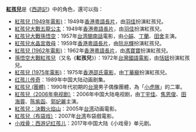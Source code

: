 '''[[紅孩兒|紅孩兒]]'''是《[[西遊記|西遊記]]》中的角色，還可以指：
*[[紅孩兒_(1949年電影)|紅孩兒 (1949年電影)]]：1949年[[香港|香港]][[粵語長片|粵語長片]]，由[[羽佳|羽佳]]扮演紅孩兒。
*[[紅孩兒大戰五龍公主|紅孩兒大戰五龍公主]]：1949年[[香港|香港]][[粵語長片|粵語長片]]，由[[羽佳|羽佳]]扮演紅孩兒。
*[[紅孩兒大戰孫悟空|紅孩兒大戰孫悟空]]：1957年[[台湾|台湾]][[閩南話|閩南話]]電影，由[[小娟|小娟]]、[[丁蘭|丁蘭]]、[[田舍|田舍]]主演。
*[[紅孩兒水晶宮救母|紅孩兒水晶宮救母]]：1959年[[香港|香港]][[粵語長片|粵語長片]]，由[[阮兆輝|阮兆輝]]扮演紅孩兒。
*[[紅孩兒_(1962年電影)|紅孩兒 (1962年電影)]]：1962年[[香港|香港]][[粵語長片|粵語長片]]，由[[馮寶寶|馮寶寶]]扮演紅孩兒。
*[[孫悟空大戰紅孩兒|孫悟空大戰紅孩兒]]（又名《'''紅孩兒'''》）：1972年[[台灣|台灣]][[國語電影|國語電影]]，由[[恬妞|恬妞]]扮演紅孩兒。
*[[紅孩兒_(1975年電影)|紅孩兒 (1975年電影)]]：1975年[[香港|香港]][[邵氏電影|邵氏電影]]，由[[丁華寵|丁華寵]]扮演紅孩兒。
*[[红孩儿传奇|红孩儿传奇]]：1989年中国大陆动画剧集。
*[[紅孩兒_(團體)|紅孩兒 (團體)]]：1990年代初期的[[台灣|台灣]]男子偶像團體，為「[[小虎隊_(台灣)|小虎隊]]」的二軍。
*[[紅孩兒（2006年电视剧）|紅孩兒（2006年电视剧）]]：2006年中国大陆电视剧，由[[丁宇佳|丁宇佳]]、[[焦恩俊|焦恩俊]]、[[田海蓉|田海蓉]]、[[陈紫函|陈紫函]]、[[郭妃麗|郭妃麗]]主演。
*[[紅孩兒：決戰火焰山|紅孩兒：決戰火焰山]]：2005年[[台湾|台湾]]动画電影。
*[[紅孩兒（布袋戏）|紅孩兒（布袋戏）]]：2007年[[台湾|台湾]]布袋戲電影。
*[[小戏骨|小戏骨：西游记红孩儿]]：2017年中国大陆《小戏骨》单元剧。
{{消歧義|H|Cat=三字消歧義}}